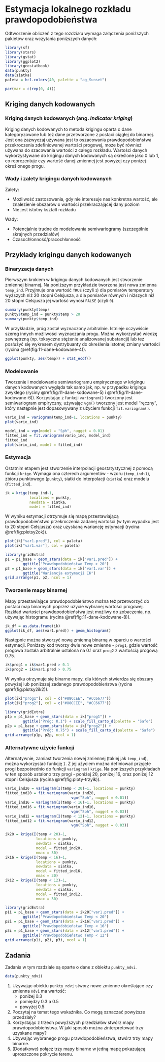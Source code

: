 
# Estymacja lokalnego rozkładu prawdopodobieństwa {#estymacja-lokalnego-rozkadu-prawdopodobienstwa}

Odtworzenie obliczeń z tego rozdziału wymaga załączenia poniższych pakietów oraz wczytania poniższych danych:

```r
library(sf)
library(stars)
library(gstat)
library(ggplot2)
library(geostatbook)
data(punkty)
data(siatka)
paleta = hcl.colors(40, palette = "ag_Sunset")
```

```r
par(mar = c(rep(0, 4)))
```

## Kriging danych kodowanych

### Kriging danych kodowanych (ang. *Indicator kriging*)

Kriging danych kodowanych to metoda krigingu oparta o dane kategoryzowane lub też dane przetworzone z postaci ciągłej do binarnej.
Jest ona zazwyczaj używana jest to oszacowania prawdopodobieństwa przekroczenia zdefiniowanej wartości progowej, może być również używana do szacowania wartości z całego rozkładu.
Wartości danych wykorzystywane do krigingu danych kodowanych są określone jako 0 lub 1, co reprezentuje czy wartość danej zmiennej jest powyżej czy poniżej określonego progu.

<!--http://geostat-course.org/system/files/geostat13_ind.pdf-->

### Wady i zalety krigingu danych kodowanych

Zalety:

- Możliwość zastosowania, gdy nie interesuje nas konkretna wartość, ale znalezienie obszarów o wartości przekraczającej dany poziom
- Nie jest istotny kształt rozkładu

Wady:

- Potencjalnie trudne do modelowania semiwariogramy (szczególnie skrajnych przedziałów)
- Czasochłonność/pracochłonność
    
## Przykłady krigingu danych kodowanych

### Binaryzacja danych

Pierwszym krokiem w krigingu danych kodowanych jest stworzenie zmiennej binarnej. 
Na poniższym przykładzie tworzona jest nowa zmienna `temp_ind`.
Przyjmuje ona wartość `TRUE` (czyli `1`) dla pomiarów temperatury wyższych niż 20 stopni Celsjusza, a dla pomiarów równych i niższych niż 20 stopni Celsjusza jej wartość wynosi `FALSE` (czyli `0`).

```r
summary(punkty$temp)
punkty$temp_ind = punkty$temp > 20
summary(punkty$temp_ind)
```

W przykładzie, próg został wyznaczony arbitralnie. 
Istnieje oczywiście szereg innych możliwości wyznaczania progu. 
Można wykorzystać wiedzę zewnętrzną (np. toksyczne stężenie analizowanej substancji) lub też posłużyć się wykresem dystrybuanty do określenia istotnej zmiany wartości (rycina \@ref(fig:11-dane-kodowane-4)).

```r
ggplot(punkty, aes(temp)) + stat_ecdf()
```

### Modelowanie

Tworzenie i modelowanie semiwariogramu empirycznego w krigingu danych kodowanych wygląda tak samo jak, np. w przypadku krigingu zwykłego (ryciny \@ref(fig:11-dane-kodowane-5) i \@ref(fig:11-dane-kodowane-6)).
Korzystając z funkcji `variogram()` tworzony jest semiwariogram empiryczny, używając `vgm()` tworzony jest model "ręczny", który następnie jest dopasowywany z użyciem funkcji `fit.variogram()`.

```r
vario_ind = variogram(temp_ind~1, locations = punkty)
plot(vario_ind)
```

```r
model_ind = vgm(model = "Sph", nugget = 0.01)
fitted_ind = fit.variogram(vario_ind, model_ind)
fitted_ind
plot(vario_ind, model = fitted_ind)
```

### Estymacja

Ostatnim etapem jest stworzenie interpolacji geostatystycznej z pomocą funkcji `krige`.
Wymaga ona czterech argumentów - wzoru (`temp_ind~1`), zbioru punktowego (`punkty`), siatki do interpolacji (`siatka`) oraz modelu (`fitted_ind`).

```r
ik = krige(temp_ind~1, 
           locations = punkty,
           newdata = siatka,
           model = fitted_ind)
```

W wyniku estymacji otrzymuje się mapę przestawiającą prawdopodobieństwo przekroczenia zadanej wartości (w tym wypadku jest to 20 stopni Celsjusza) oraz uzyskaną wariancję estymacji (rycina \@ref(fig:plotsy2ok)).

```r
plot(ik["var1.pred"], col = paleta)
plot(ik["var1.var"], col = paleta)
```

```r
library(gridExtra)
p1 = p1_base + geom_stars(data = ik["var1.pred"]) +
        ggtitle("Prawdopodobieństwo Temp > 20")
p2 = p1_base + geom_stars(data = ik["var1.var"]) + 
        ggtitle("Wariancja estymacji IK")
grid.arrange(p1, p2, ncol = 1)
```

### Tworzenie mapy binarnej

Mapy przestawiające prawdopodobieństwo można też przetworzyć do postaci map binarnych poprzez użycie wybranej wartości progowej.
Rozkład wartości prawdopodobieństwa jest możliwy do zobaczenia, np. używając histogramu (rycina \@ref(fig:11-dane-kodowane-8)).

```r
ik_df = as.data.frame(ik)
ggplot(ik_df, aes(var1.pred)) + geom_histogram()
```

Następnie można stworzyć nową zmienną binarną w oparciu o wartości estymacji.
Poniższy kod tworzy dwie nowe zmienne - `prog1`, gdzie wartość progowa została arbitralnie ustalona na 0.1 oraz `prog2` z wartością progową 0.75.

```r
ik$prog1 = ik$var1.pred > 0.1
ik$prog2 = ik$var1.pred > 0.75
```

W wyniku otrzymuje się binarne mapy, dla których stwierdza się obszary powyżej lub poniższej zadanego prawdopodobieństwa (rycina \@ref(fig:plotsy2ik2)).

```r
plot(ik["prog1"], col = c("#88CCEE", "#CC6677"))
plot(ik["prog2"], col = c("#88CCEE", "#CC6677"))
```

```r
library(gridExtra)
p1p = p1_base + geom_stars(data = ik["prog1"]) +
        ggtitle("Próg: 0.1") + scale_fill_carto_d(palette = "Safe")
p2p = p1_base + geom_stars(data = ik["prog2"]) +
        ggtitle("Próg: 0.75") + scale_fill_carto_d(palette = "Safe")
grid.arrange(p1p, p2p, ncol = 1)
```

### Alternatywne użycie funkcji

Alternatywnie, zamiast tworzenia nowej zmiennej (takiej jak `temp_ind`), można wykorzystać funkcję `I`.
Z jej użyciem można definiować przyjęte progi bezpośrednio do funkcji `variogram` i `krige`. 
Na poniższych przykładach w ten sposób ustalono trzy progi - poniżej 20, poniżej 16, oraz poniżej 12 stopni Celsjusza (rycina \@ref(fig:ploty-trzyik)).

```r
vario_ind20 = variogram(I(temp < 20)~1, locations = punkty)
fitted_ind20 = fit.variogram(vario_ind20, 
                              vgm("Sph", nugget = 0.01))
vario_ind16 = variogram(I(temp < 16)~1, locations = punkty)
fitted_ind16 = fit.variogram(vario_ind16, 
                              vgm("Sph", nugget = 0.03))
vario_ind12 = variogram(I(temp < 12)~1, locations = punkty)
fitted_ind12 = fit.variogram(vario_ind12, 
                              vgm("Sph", nugget = 0.03))
```

```r
ik20 = krige(I(temp < 20)~1,
              locations = punkty,
              newdata = siatka,
              model = fitted_ind20, 
              nmax = 30)
ik16 = krige(I(temp < 16)~1,
              locations = punkty,
              newdata = siatka,
              model = fitted_ind16, 
              nmax = 30)
ik12 = krige(I(temp < 12)~1,
              locations = punkty,
              newdata = siatka,
              model = fitted_ind12, 
              nmax = 30)
```

```r
library(gridExtra)
p1i = p1_base + geom_stars(data = ik20["var1.pred"]) +
        ggtitle("Prawdopodobieństwo Temp < 20")
p2i = p1_base + geom_stars(data = ik16["var1.pred"]) + 
        ggtitle("Prawdopodobieństwo Temp < 16")
p3i = p1_base + geom_stars(data = ik12["var1.pred"]) + 
        ggtitle("Prawdopodobieństwo Temp < 12")
grid.arrange(p1i, p2i, p3i, ncol = 1)
```

## Zadania {#z9}

Zadania w tym rozdziale są oparte o dane z obiektu `punkty_ndvi`.

```r
data(punkty_ndvi)
```

1. Używając obiektu `punkty_ndvi` stwórz nowe zmienne określające czy zmienna `ndvi` <!-- barren rock, sand, snow, water --><!-- sparse vegetation such as shrubs and grasslands or senescing crops --><!--  dense vegetation --> ma wartość:
    * poniżej 0.3
    * pomiędzy 0.3 a 0.5
    * powyżej 0.5
2. Poczytaj na temat tego wskaźnika. 
Co mogą oznaczać powyższe przedziały?
3. Korzystając z trzech powyższych przedziałów stwórz mapy prawdopodobieństwa.
W jaki sposób można zinterpretować trzy uzyskane mapy?
4. Używając wybranego progu prawdopodobieństwa, stwórz trzy mapy binarne.
5. (Dodatkowe) połącz trzy mapy binarne w jedną mapę pokazującą uproszczone pokrycie terenu.
